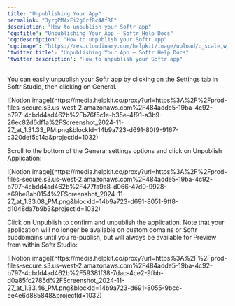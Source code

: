 ```yaml
---
title: "Unpublishing Your App"
permalink: "3yrgPM4xFi2g6rfRc4AfRE"
description: "How to unpublish your Softr app"
'og:title': "Unpublishing Your App – Softr Help Docs"
'og:description': "How to unpublish your Softr app"
'og:image': "https://res.cloudinary.com/helpkit/image/upload/c_scale,w_700,q_auto/v1674219840/softrdocs_meta_OG_Image_Url_258f31c013.png"
'twitter:title': "Unpublishing Your App – Softr Help Docs"
'twitter:description': "How to unpublish your Softr app"
---
```

You can easily unpublish your Softr app by clicking on the Settings tab in Softr Studio, then clicking on General.
<Frame>![Notion image](https://media.helpkit.co/proxy?url=https%3A%2F%2Fprod-files-secure.s3.us-west-2.amazonaws.com%2F484adde5-19ba-4c92-b797-4cbdd4ad462b%2Fb76f5c1e-b35e-4f91-a3b9-26ec82d6df1a%2FScreenshot_2024-11-27_at_1.31.33_PM.png&blockId=14b9a723-d691-80f9-9167-c320def5c14a&projectId=1032)</Frame>

Scroll to the bottom of the General settings options and click on Unpublish Application:
<Frame>![Notion image](https://media.helpkit.co/proxy?url=https%3A%2F%2Fprod-files-secure.s3.us-west-2.amazonaws.com%2F484adde5-19ba-4c92-b797-4cbdd4ad462b%2F477fa9a8-d066-47d0-9928-e69be8ab0154%2FScreenshot_2024-11-27_at_1.33.08_PM.png&blockId=14b9a723-d691-8051-9ff8-d1048da7b9b3&projectId=1032)</Frame>

Click on Unpublish to confirm and unpublish the application. Note that your application will no longer be available on custom domains or Softr subdomains until you re-publish, but will always be available for Preview from within Softr Studio:
<Frame>![Notion image](https://media.helpkit.co/proxy?url=https%3A%2F%2Fprod-files-secure.s3.us-west-2.amazonaws.com%2F484adde5-19ba-4c92-b797-4cbdd4ad462b%2F59381f38-7dac-4ce2-9fbb-d0a85fc2785d%2FScreenshot_2024-11-27_at_1.33.46_PM.png&blockId=14b9a723-d691-8055-9bcc-ee4e6d885848&projectId=1032)</Frame>